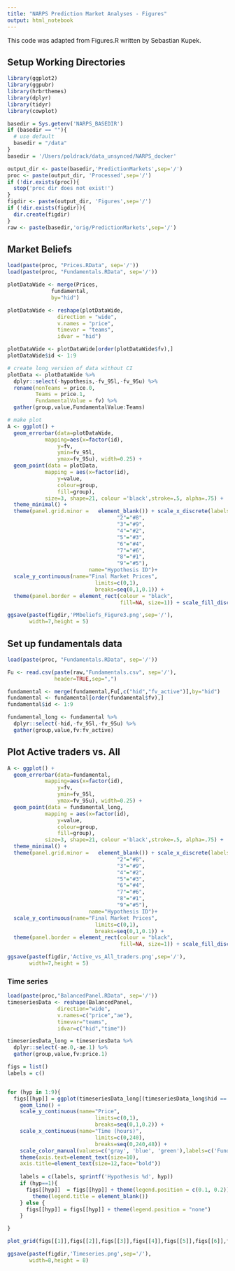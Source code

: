 ```yaml
---
title: "NARPS Prediction Market Analyses - Figures"
output: html_notebook
---
```


This code was adapted from Figures.R written by Sebastian Kupek.

## Setup Working Directories

```r

library(ggplot2)
library(ggpubr)
library(hrbrthemes)
library(dplyr)
library(tidyr)
library(cowplot)

basedir = Sys.getenv('NARPS_BASEDIR')
if (basedir == ""){
  # use default
  basedir = "/data"
}
basedir = '/Users/poldrack/data_unsynced/NARPS_docker'

output_dir <- paste(basedir,'PredictionMarkets',sep='/')
proc <- paste(output_dir, 'Processed',sep='/')
if (!dir.exists(proc)){
  stop('proc dir does not exist!')
}
figdir <- paste(output_dir, 'Figures',sep='/')
if (!dir.exists(figdir)){
  dir.create(figdir)
}
raw <- paste(basedir,'orig/PredictionMarkets',sep='/')


```

## Market Beliefs


```r
load(paste(proc, "Prices.RData", sep='/'))
load(paste(proc, "Fundamentals.RData", sep='/'))

plotDataWide <- merge(Prices, 
              fundamental, 
              by="hid")

plotDataWide <- reshape(plotDataWide, 
                direction = "wide", 
                v.names = "price", 
                timevar = "teams", 
                idvar = "hid")

plotDataWide <- plotDataWide[order(plotDataWide$fv),]
plotDataWide$id <- 1:9

```

```r

# create long version of data without CI
plotData <- plotDataWide %>% 
  dplyr::select(-hypothesis,-fv_95l,-fv_95u) %>%
  rename(nonTeams = price.0,
         Teams = price.1,
         FundamentalValue = fv) %>%
  gather(group,value,FundamentalValue:Teams)

# make plot
A <- ggplot() + 
  geom_errorbar(data=plotDataWide,
            mapping=aes(x=factor(id), 
                y=fv,
                ymin=fv_95l,
                ymax=fv_95u), width=0.25) +  
  geom_point(data = plotData,
            mapping = aes(x=factor(id),
                y=value,
                colour=group,
                fill=group), 
            size=3, shape=21, colour ='black',stroke=.5, alpha=.75) +  
  theme_minimal() +
  theme(panel.grid.minor =   element_blank()) + scale_x_discrete(labels=c("1"="#7", 
                                   "2"="#8", 
                                   "3"="#9", 
                                   "4"="#2", 
                                   "5"="#3", 
                                   "6"="#4", 
                                   "7"="#6",
                                   "8"="#1",
                                   "9"="#5"), 
                          name="Hypothesis ID")+
  scale_y_continuous(name="Final Market Prices",
                            limits=c(0,1),
                            breaks=seq(0,1,0.1)) + 
  theme(panel.border = element_rect(colour = "black", 
                                    fill=NA, size=1)) + scale_fill_discrete(name = NULL, labels = c("Fundamental value", "Non-team Members", "Team members"))

ggsave(paste(figdir,'PMbeliefs_Figure3.png',sep='/'),
       width=7,height = 5)

```


## Set up fundamentals data

```r
load(paste(proc, "Fundamentals.RData", sep='/'))

Fu <- read.csv(paste(raw,"Fundamentals.csv", sep='/'),
               header=TRUE,sep=",")

fundamental <- merge(fundamental,Fu[,c("hid","fv_active")],by="hid")
fundamental <- fundamental[order(fundamental$fv),]
fundamental$id <- 1:9

fundamental_long <- fundamental %>%
  dplyr::select(-hid,-fv_95l,-fv_95u) %>%
  gather(group,value,fv:fv_active)

```


## Plot Active traders vs. All

```r

A <- ggplot() + 
  geom_errorbar(data=fundamental,
            mapping=aes(x=factor(id), 
                y=fv,
                ymin=fv_95l,
                ymax=fv_95u), width=0.25) +  
  geom_point(data = fundamental_long,
            mapping = aes(x=factor(id),
                y=value,
                colour=group,
                fill=group), 
            size=3, shape=21, colour ='black',stroke=.5, alpha=.75) +  
  theme_minimal() +
  theme(panel.grid.minor =   element_blank()) + scale_x_discrete(labels=c("1"="#7", 
                                   "2"="#8", 
                                   "3"="#9", 
                                   "4"="#2", 
                                   "5"="#3", 
                                   "6"="#4", 
                                   "7"="#6",
                                   "8"="#1",
                                   "9"="#5"), 
                          name="Hypothesis ID")+
  scale_y_continuous(name="Final Market Prices",
                            limits=c(0,1),
                            breaks=seq(0,1,0.1)) + 
  theme(panel.border = element_rect(colour = "black", 
                                    fill=NA, size=1)) + scale_fill_discrete(name = NULL, labels = c("All traders", "Active traders"))

ggsave(paste(figdir,'Active_vs_All_traders.png',sep='/'),
       width=7,height = 5)
```

### Time series

```r
load(paste(proc,"BalancedPanel.RData", sep='/'))
timeseriesData <- reshape(BalancedPanel,
                direction="wide",
                v.names=c("price","ae"),
                timevar="teams",
                idvar=c("hid","time"))

timeseriesData_long = timeseriesData %>%
  dplyr::select(-ae.0,-ae.1) %>%
  gather(group,value,fv:price.1)


```


```r
figs = list()
labels = c()


for (hyp in 1:9){
  figs[[hyp]] = ggplot(timeseriesData_long[(timeseriesData_long$hid == hyp),],aes(x=time,y=value, colour=as.factor(group))) + 
    geom_line() + 
    scale_y_continuous(name="Price",
                            limits=c(0,1),
                            breaks=seq(0,1,0.2)) + 
    scale_x_continuous(name="Time (hours)",
                            limits=c(0,240),
                            breaks=seq(0,240,48)) +
    scale_color_manual(values=c('gray', 'blue', 'green'),labels=c('Fundamental values', 'Non-team members', 'Team members')) + 
    theme(axis.text=element_text(size=10),
    axis.title=element_text(size=12,face="bold"))
  
    labels = c(labels, sprintf('Hypothesis %d', hyp))
    if (hyp==1){
      figs[[hyp]]  = figs[[hyp]] + theme(legend.position = c(0.1, 0.2)) + 
        theme(legend.title = element_blank())
    } else {
      figs[[hyp]] = figs[[hyp]] + theme(legend.position = "none")
    }

}

plot_grid(figs[[1]],figs[[2]],figs[[3]],figs[[4]],figs[[5]],figs[[6]],figs[[7]],figs[[8]], figs[[9]], ncol=3, labels = labels, label_x=0.25, label_size = 14) #, labels = c('A', 'B'), )

ggsave(paste(figdir,'Timeseries.png',sep='/'),
       width=8,height = 8)

```


